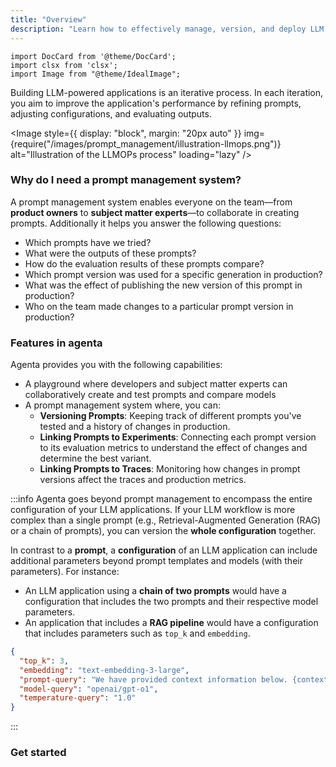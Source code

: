 ```yaml
---
title: "Overview"
description: "Learn how to effectively manage, version, and deploy LLM prompts and configurations. Discover how prompt management helps teams collaborate, track changes, and maintain consistency across development and production environments"
---
```


```mdx-code-block
import DocCard from '@theme/DocCard';
import clsx from 'clsx';
import Image from "@theme/IdealImage";

```


Building LLM-powered applications is an iterative process. In each iteration, you aim to improve the application's performance by refining prompts, adjusting configurations, and evaluating outputs.

<Image
  style={{ display: "block", margin: "20px auto" }}
  img={require("/images/prompt_management/illustration-llmops.png")}
  alt="Illustration of the LLMOPs process"
  loading="lazy"
/>

### Why do I need a prompt management system?

A prompt management system enables everyone on the team—from **product owners** to **subject matter experts**—to collaborate in creating prompts. Additionally it helps you answer the following questions:

- Which prompts have we tried?
- What were the outputs of these prompts?
- How do the evaluation results of these prompts compare?
- Which prompt version was used for a specific generation in production?
- What was the effect of publishing the new version of this prompt in production?
- Who on the team made changes to a particular prompt version in production?

### Features in agenta

Agenta provides you with the following capabilities:

- A playground where developers and subject matter experts can collaboratively create and test prompts and compare models
- A prompt management system where, you can: 
  - **Versioning Prompts**: Keeping track of different prompts you've tested and a history of changes in production. 
  - **Linking Prompts to Experiments**: Connecting each prompt version to its evaluation metrics to understand the effect of changes and determine the best variant.
  - **Linking Prompts to Traces**: Monitoring how changes in prompt versions affect the traces and production metrics.

:::info
Agenta goes beyond prompt management to encompass the entire configuration of your LLM applications. If your LLM workflow is more complex than a single prompt (e.g., Retrieval-Augmented Generation (RAG) or a chain of prompts), you can version the **whole configuration** together.

In contrast to a **prompt**, a **configuration** of an LLM application can include additional parameters beyond prompt templates and models (with their parameters). For instance:

- An LLM application using a **chain of two prompts** would have a configuration that includes the two prompts and their respective model parameters.
- An application that includes a **RAG pipeline** would have a configuration that includes parameters such as `top_k` and `embedding`.

```json title="Example RAG configuration"
{
  "top_k": 3,
  "embedding": "text-embedding-3-large",
  "prompt-query": "We have provided context information below. {context_str}. Given this information, please answer the question: {query_str}\n",
  "model-query": "openai/gpt-o1",
  "temperature-query": "1.0"
}
```
:::


### Get started


<section className='row'>
<article key="1" className="col col--6 margin-bottom--lg">
<DocCard
    item={{
      type: "link",
      href: "/evaluation/no-code-evaluation",
      label: "Explore the Prompt Management SDK",
      description: "Learn advanced features of the prompt management SDK"
    }}
  />
</article>

<article key='2' className="col col--6 margin-bottom--lg">
<DocCard
    item={{
      type: "link",
      href: "/evaluation/sdk-evaluation",
      label: "Explore the Playground",
      description: "Learn how to use the playground"
    }}
  />
</article>
</section>

